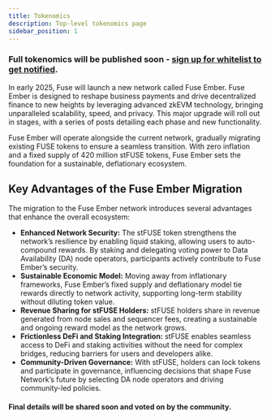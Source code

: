 ```yaml
---
title: Tokenomics
description: Top-level tokenomics page
sidebar_position: 1
---
```


### Full tokenomics will be published soon - [sign up for whitelist to get notified](https://www.fuse.io/node-sale#whitelist).

In early 2025, Fuse will launch a new network called Fuse Ember. Fuse Ember is designed to reshape business payments and drive decentralized finance to new heights by leveraging advanced zkEVM technology, bringing unparalleled scalability, speed, and privacy. This major upgrade will roll out in stages, with a series of posts detailing each phase and new functionality.

Fuse Ember will operate alongside the current network, gradually migrating existing FUSE tokens to ensure a seamless transition. With zero inflation and a fixed supply of 420 million stFUSE tokens, Fuse Ember sets the foundation for a sustainable, deflationary ecosystem.

## Key Advantages of the Fuse Ember Migration

The migration to the Fuse Ember network introduces several advantages that enhance the overall ecosystem:

- **Enhanced Network Security:** The stFUSE token strengthens the network’s resilience by enabling liquid staking, allowing users to auto-compound rewards. By staking and delegating voting power to Data Availability (DA) node operators, participants actively contribute to Fuse Ember’s security.
- **Sustainable Economic Model:** Moving away from inflationary frameworks, Fuse Ember’s fixed supply and deflationary model tie rewards directly to network activity, supporting long-term stability without diluting token value.
- **Revenue Sharing for stFUSE Holders:** stFUSE holders share in revenue generated from node sales and sequencer fees, creating a sustainable and ongoing reward model as the network grows.
- **Frictionless DeFi and Staking Integration:** stFUSE enables seamless access to DeFi and staking activities without the need for complex bridges, reducing barriers for users and developers alike.
- **Community-Driven Governance:** With stFUSE, holders can lock tokens and participate in governance, influencing decisions that shape Fuse Network’s future by selecting DA node operators and driving community-led policies.

#### Final details will be shared soon and voted on by the community.
